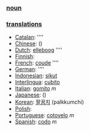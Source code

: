 === [[noun]] ===

=== [[translation]]s ===

*[[Catalan]]: [[]] ''''
*[[Chinese]]: [[]] ()
*[[Dutch]]: [[elleboog]] ''''
*[[Finnish]]: [[]]
*[[French]]: [[coude]] ''''
*[[German]]: [[]] ''''
*[[Indonesian]]: [[sikut]]
*[[Interlingua]]: [[cubito]]
*[[Italian]]: [[gomito]] ''m''
*[[Japanese]]: [[]] ()
*[[Korean]]: [[팔꿈치]] (palkkumchi)
*[[Polish]]: [[]]
*[[Portuguese]]: [[cotovelo]] ''m''
*[[Spanish]]: [[codo]] ''m''